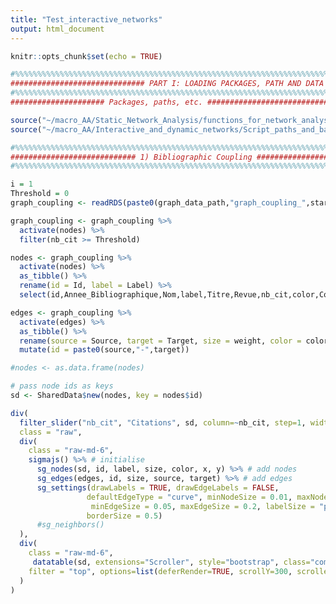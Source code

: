 ```yaml
---
title: "Test_interactive_networks"
output: html_document
---
```


```r
knitr::opts_chunk$set(echo = TRUE)

#%%%%%%%%%%%%%%%%%%%%%%%%%%%%%%%%%%%%%%%%%%%%%%%%%%%%%%%%%%%%%%%%%%%%%%%%%%%%%%%%%%%%%#
############################## PART I: LOADING PACKAGES, PATH AND DATA ####################################--------------
#%%%%%%%%%%%%%%%%%%%%%%%%%%%%%%%%%%%%%%%%%%%%%%%%%%%%%%%%%%%%%%%%%%%%%%%%%%%%%%%%%%%%#
##################### Packages, paths, etc. ############################################--------------

source("~/macro_AA/Static_Network_Analysis/functions_for_network_analysis.R")
source("~/macro_AA/Interactive_and_dynamic_networks/Script_paths_and_basic_objects.R")

#%%%%%%%%%%%%%%%%%%%%%%%%%%%%%%%%%%%%%%%%%%%%%%%%%%%%%%%%%%%%%%%%%%%%%%%%%%%%%%%%%%%%%%#
############################ 1) Bibliographic Coupling #################################-------
#%%%%%%%%%%%%%%%%%%%%%%%%%%%%%%%%%%%%%%%%%%%%%%%%%%%%%%%%%%%%%%%%%%%%%%%%%%%%%%%%%%%%%%#

i = 1
Threshold = 0
graph_coupling <- readRDS(paste0(graph_data_path,"graph_coupling_",start_date[i],"-",end_date[i],".rds"))

graph_coupling <- graph_coupling %>%
  activate(nodes) %>%
  filter(nb_cit >= Threshold)

nodes <- graph_coupling %>%
  activate(nodes) %>%
  as_tibble() %>%
  rename(id = Id, label = Label) %>%
  select(id,Annee_Bibliographique,Nom,label,Titre,Revue,nb_cit,color,Community_name,size,x,y) 

edges <- graph_coupling %>%
  activate(edges) %>%
  as_tibble() %>%
  rename(source = Source, target = Target, size = weight, color = color_edges) %>%
  mutate(id = paste0(source,"-",target))

#nodes <- as.data.frame(nodes)

# pass node ids as keys
sd <- SharedData$new(nodes, key = nodes$id)
```

```r

div(
  filter_slider("nb_cit", "Citations", sd, column=~nb_cit, step=1, width=250),
  class = "raw",
  div(
    class = "raw-md-6",
    sigmajs() %>% # initialise
      sg_nodes(sd, id, label, size, color, x, y) %>% # add nodes
      sg_edges(edges, id, size, source, target) %>% # add edges
      sg_settings(drawLabels = TRUE, drawEdgeLabels = FALSE, 
                 defaultEdgeType = "curve", minNodeSize = 0.01, maxNodeSize = 10, 
                  minEdgeSize = 0.05, maxEdgeSize = 0.2, labelSize = "proportional",
                 borderSize = 0.5)
      #sg_neighbors()
  ),
  div(
    class = "raw-md-6",
     datatable(sd, extensions="Scroller", style="bootstrap", class="compact", width="100%",
    filter = "top", options=list(deferRender=TRUE, scrollY=300, scroller=TRUE))
  )
)

```
